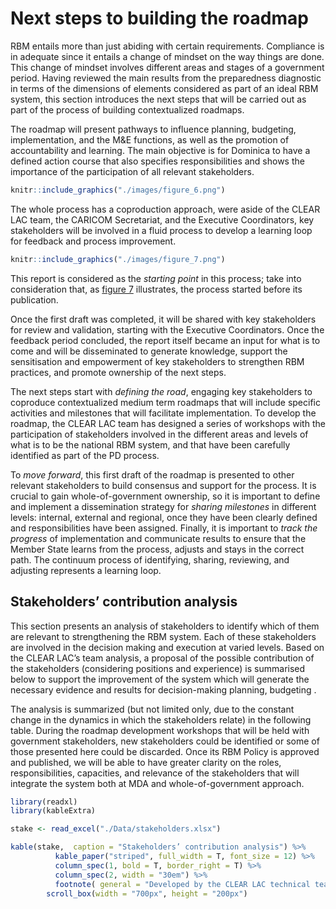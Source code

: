 # Next steps to building the roadmap  {#section6}

RBM entails more than just abiding with certain requirements. Compliance is in adequate since it entails a change of mindset on the way things are done. This change of mindset involves different areas and stages of a government period. Having reviewed the main results from the preparedness diagnostic in terms of the dimensions of elements considered as part of an ideal RBM system, this section introduces the next steps that will be carried out as part of the process of building contextualized roadmaps. 

The roadmap will present pathways to influence planning, budgeting, implementation, and the M&E functions, as well as the promotion of accountability and learning. The main objective is for Dominica to have a defined action course that also specifies responsibilities and shows the importance of the participation of all relevant stakeholders.

```r
knitr::include_graphics("./images/figure_6.png")
```

The whole process has a coproduction approach, were aside of the CLEAR LAC team, the CARICOM Secretariat, and the Executive Coordinators, key stakeholders will be involved in a fluid process to develop a learning loop for  feedback and process improvement.

```r
knitr::include_graphics("./images/figure_7.png")
```

This report is considered as the _starting point_ in this process; take into consideration that, as [figure 7](#fig:figure7) illustrates, the process started before its publication. 

Once the first draft was completed, it will be shared with key stakeholders for review and validation, starting with the Executive Coordinators. Once the feedback period concluded, the report itself became an input for what is to come and will be disseminated to generate knowledge, support the sensitisation and empowerment of key stakeholders to strengthen RBM practices, and promote ownership of the next steps.

The next steps start with _defining the road_, engaging key stakeholders to coproduce contextualized medium term roadmaps that will include specific activities and milestones that will facilitate implementation. To develop the roadmap, the CLEAR LAC team has designed a series of workshops with the participation of stakeholders involved in the different areas and levels of what is to be the national RBM system, and that have been carefully identified as part of the PD process. 

To _move forward_, this first draft of the roadmap is presented to other relevant stakeholders to build consensus and support for the process. It is crucial to gain whole-of-government ownership, so it is important to define and implement a dissemination strategy for _sharing milestones_ in different levels: internal, external and regional, once they have been clearly defined and responsibilities have been assigned. Finally, it is important to _track the progress_ of implementation and communicate results to ensure that the Member State learns from the process, adjusts and stays in the correct path. The continuum process of identifying, sharing, reviewing, and adjusting represents a learning loop.

## Stakeholders’ contribution analysis

This section presents an analysis of stakeholders to identify which of them are relevant to strengthening the RBM system. Each of these stakeholders are involved in the decision making and execution at varied levels. Based on the CLEAR LAC’s team analysis, a proposal of the possible contribution of the stakeholders (considering positions and experience) is summarised below to support the improvement of the system which will  generate the necessary evidence and results for decision-making planning, budgeting .

The analysis is summarized (but not limited only, due to the constant change in the dynamics in which the stakeholders relate) in the following table. During the roadmap development workshops that will be held with government stakeholders, new stakeholders could be identified or some of those presented here could be discarded. Once its RBM Policy is approved and published, we will be able to have greater clarity on the roles, responsibilities, capacities, and relevance of the stakeholders that will integrate the system both at MDA and whole-of-government approach.


```r
library(readxl)
library(kableExtra)

stake <- read_excel("./Data/stakeholders.xlsx")

kable(stake,  caption = "Stakeholders’ contribution analysis") %>%
          kable_paper("striped", full_width = T, font_size = 12) %>%
          column_spec(1, bold = T, border_right = T) %>%
          column_spec(2, width = "30em") %>% 
          footnote( general = "Developed by the CLEAR LAC technical team in charge of the collaboration") %>%
        scroll_box(width = "700px", height = "200px")
          

```




